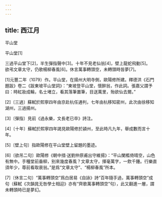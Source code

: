 ```yaml
---
---
---
```

title: 西江月
---




平山堂

平山堂[1]





三過平山堂下[2]，半生彈指聲中[3]。十年不見老仙翁[4]，壁上龍蛇飛動[5]。　　欲弔文章太守，仍歌楊柳春風[6]。休言萬事轉頭空，未轉頭時皆夢[7]。

[1]元豐二年（1079）作。平山堂，在揚州大明寺側，歐陽修所建。釋德洪《石門題跋》卷二《跋東坡平山堂詞》：“東坡登平山堂，懷醉翁，作此詞。張嘉父謂予曰：時紅妝成輪，名士堵立，看其落筆置筆，目送萬里，殆欲仙去爾。”

[2]〔三過〕蘇軾於熙寧四年由京赴杭任通判，七年由杭移知密州，此次由徐移知湖州，三過揚州。

[3]〔彈指〕見前《過永樂，文長老已卒》詩注。

[4]〔十年〕蘇軾於熙寧四年謁見歐陽修於潁州，至此時凡九年，舉成數而言十年。

[5]〔壁上句〕指歐陽修在平山堂壁上留題的墨迹。

[6]〔欲吊二句〕歐陽修《朝中措·送劉仲原甫出守維揚》：“平山闌檻倚晴空，山色有無中。手種堂前垂柳，别來幾度春風？文章太守，揮毫萬字，一飲千鍾。行樂直須年少，尊前看取衰翁。”是爲“文章太守”、“楊柳春風”所本。

[7]〔休言二句〕“萬事轉頭空”爲白居易《自詠》詩“百年隨手過，萬事轉頭空”成句（蘇軾《次韻晁无咎學士相迎》亦有“齊歌萬事轉頭空”句），此又翻進一層，謂未轉頭時已是夢幻。